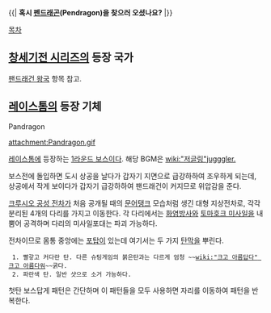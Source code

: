 {{|
'''혹시 [[펜드래곤]](Pendragon)을 찾으러 오셨나요?'''
|}}

[[목차]]
== [[창세기전 시리즈]]의 등장 국가 ==
[[팬드래건 왕국]] 항목 참고.

== [[레이스톰]]의 등장 기체 ==
Pandragon

attachment:Pandragon.gif

[[레이스톰]]에 등장하는 [[1라운드 보스]]이다. 해당 BGM은 [[wiki:"저글링"jugggler.]]

보스전에 돌입하면 도시 상공을 날다가 갑자기 지면으로 급강하하여 조우하게 되는데, 상공에서 작게 보이다가 갑자기 급강하하여 팬드래건이 커지므로 위압감을 준다.

[[크루시오 공성 전차]]가 처음 공개될 때의 [[문어]]탱크 모습처럼 생긴 대형 지상전차로, 각각 분리된 4개의 다리를 가지고 이동한다. 각 다리에서는 [[화염방사]]와 [[토마호크 미사일]]을 내뿜어 공격하며 다리의 미사일포대는 파괴 가능하다.

전차이므로 몸통 중앙에는 [[포탑]]이 있는데 여기서는 두 가지 [[탄막]]을 뿌린다.
  1. 빨갛고 커다란 탄. 다른 슈팅게임의 붉은탄과는 다르게 엄청 ~~[[wiki:"크고 아름답다" 크고 아름다워]]~~굵다.
  2. 파란색 탄. 일반 샷으로 소거 가능하다.

첫탄 보스답게 패턴은 간단하며 이 패턴들을 모두 사용하면 자리를 이동하여 패턴을 반복한다.
